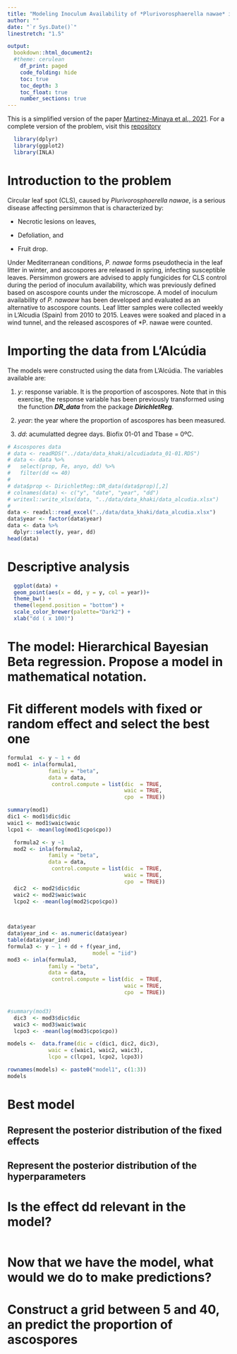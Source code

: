 ---
title: "Modeling Inoculum Availability of *Plurivorosphaerella nawae* in Persimmon Leaf Litter with Bayesian Beta Regression"
author: ""
date: "`r Sys.Date()`"
linestretch: "1.5"

output:   
  bookdown::html_document2:
  #theme: cerulean
    df_print: paged
    code_folding: hide
    toc: true
    toc_depth: 3
    toc_float: true
    number_sections: true
---

This is a simplified version of the paper [Martinez-Minaya et al., 2021](https://apsjournals.apsnet.org/doi/full/10.1094/PHYTO-08-20-0359-R). For a complete version of the problem, visit this [repository](https://bitbucket.org/joaquin-martinez-minaya/betapathogen/src)

```{r, warning = FALSE, message = FALSE}
  library(dplyr)
  library(ggplot2)
  library(INLA)
``` 
# Introduction to the problem

Circular leaf spot (CLS), caused by *Plurivorosphaerella nawae*, is a serious disease affecting persimmon that is characterized by:

 - Necrotic lesions on leaves,

 - Defoliation, and 

 - Fruit drop. 

 
Under Mediterranean conditions, *P. nawae* forms pseudothecia in the leaf litter in winter, and ascospores are released in spring, infecting susceptible leaves. Persimmon growers are advised to apply fungicides for CLS control during the period of inoculum availability, which was previously defined based on ascospore counts under the microscope. A model of inoculum availability of *P.  nawaew* has been developed and evaluated as an alternative to ascospore counts. Leaf litter samples were collected weekly in L’Alcudia (Spain) from 2010 to 2015. Leaves were soaked and placed in a wind tunnel, and the released ascospores of *P. nawae were counted. 
 

# Importing the data from L'Alcúdia
The models were constructed using the data from L'Alcúdia. The variables available are:

1. *y*: response variable. It is the proportion of ascospores. Note that in this exercise, the response variable has been previously transformed using the function ***DR_data*** from the package ***DirichletReg***.

2. *year*: the year where the proportion of ascospores has been measured.

3. *dd*: acumulatted degree days. Biofix 01-01 and Tbase = 0ºC.





```{r,echo= TRUE, warning= FALSE, message= FALSE}
# Ascospores data
# data <- readRDS("../data/data_khaki/alcudiadata_01-01.RDS")
# data <- data %>%
#   select(prop, Fe, anyo, dd) %>%
#   filter(dd <= 40)
# 
# data$prop <- DirichletReg::DR_data(data$prop)[,2]
# colnames(data) <- c("y", "date", "year", "dd")
# writexl::write_xlsx(data, "../data/data_khaki/data_alcudia.xlsx")
# 
data <- readxl::read_excel("../data/data_khaki/data_alcudia.xlsx")
data$year <- factor(data$year)
data <- data %>%
  dplyr::select(y, year, dd)
head(data)
```


# Descriptive analysis
```{r}
  ggplot(data) +
  geom_point(aes(x = dd, y = y, col = year))+
  theme_bw() +
  theme(legend.position = "bottom") +
  scale_color_brewer(palette="Dark2") +
  xlab("dd ( x 100)")

```


# The model: Hierarchical Bayesian Beta regression. Propose a model in mathematical notation.

# Fit different models with fixed or random effect and select the best one

```{r}
formula1  <- y ~ 1 + dd
mod1 <- inla(formula1,
             family = "beta",
             data = data,
              control.compute = list(dic  = TRUE, 
                                     waic = TRUE, 
                                     cpo  = TRUE))

summary(mod1)
dic1 <- mod1$dic$dic
waic1 <- mod1$waic$waic
lcpo1 <- -mean(log(mod1$cpo$cpo))
```

```{r}
  formula2 <- y ~1
  mod2 <- inla(formula2,
             family = "beta",
             data = data,
              control.compute = list(dic  = TRUE, 
                                     waic = TRUE, 
                                     cpo  = TRUE))
  dic2  <- mod2$dic$dic
  waic2 <- mod2$waic$waic
  lcpo2 <- -mean(log(mod2$cpo$cpo))

  
```


```{r}
data$year
data$year_ind <- as.numeric(data$year)
table(data$year_ind)
formula3 <- y ~ 1 + dd + f(year_ind,
                           model = "iid")
mod3 <- inla(formula3,
             family = "beta",
             data = data,
              control.compute = list(dic  = TRUE, 
                                     waic = TRUE, 
                                     cpo  = TRUE))


#summary(mod3)
  dic3  <- mod3$dic$dic
  waic3 <- mod3$waic$waic
  lcpo3 <- -mean(log(mod3$cpo$cpo))


```


```{r}

models <-  data.frame(dic = c(dic1, dic2, dic3),
             waic = c(waic1, waic2, waic3),
             lcpo = c(lcpo1, lcpo2, lcpo3))

rownames(models) <- paste0("model1", c(1:3))
models
``` 

# Best model {.tabset} 

## Represent the posterior distribution of the fixed effects



## Represent the posterior distribution of the hyperparameters



# Is the effect dd relevant in the model?

```{r}
```


# Now that we have the model, what would we do to make predictions? 



# Construct a grid between 5 and 40, an predict the proportion of ascospores

